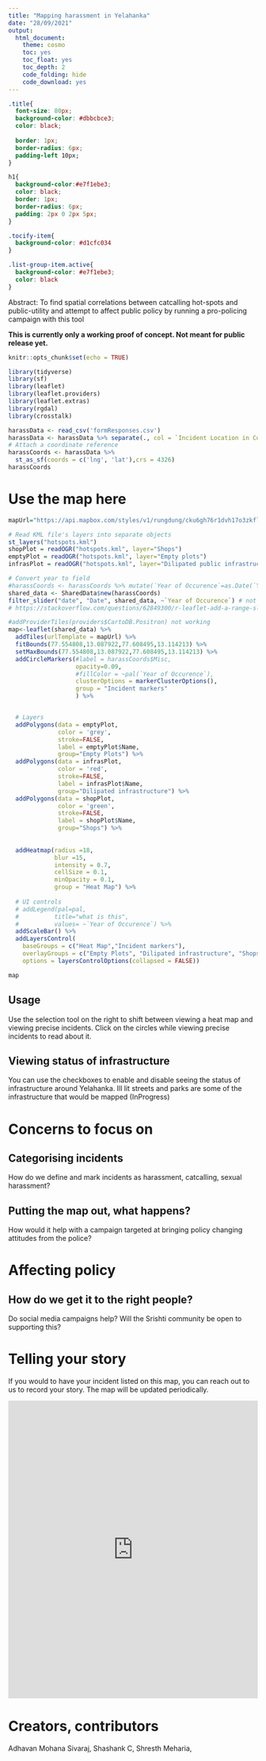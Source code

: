 ```yaml
---
title: "Mapping harassment in Yelahanka"
date: "28/09/2021"
output:
  html_document: 
    theme: cosmo
    toc: yes
    toc_float: yes
    toc_depth: 2
    code_folding: hide
    code_download: yes
---
```

```css
.title{
  font-size: 80px;
  background-color: #dbbcbce3;
  color: black;
 
  border: 1px;
  border-radius: 6px;
  padding-left 10px;
}

h1{
  background-color:#e7f1ebe3;
  color: black;
  border: 1px;
  border-radius: 6px;
  padding: 2px 0 2px 5px;
}

.tocify-item{
  background-color: #d1cfc034
}

.list-group-item.active{
  background-color: #e7f1ebe3;
  color: black
}
```
Abstract: To find spatial correlations between catcalling hot-spots and public-utility and attempt to affect public policy by running a pro-policing campaign with this tool

**This is currently only a working proof of concept. Not meant for public release yet.**



```r
knitr::opts_chunk$set(echo = TRUE)

library(tidyverse)
library(sf)
library(leaflet)
library(leaflet.providers)
library(leaflet.extras)
library(rgdal)
library(crosstalk)
```

```r
harassData <- read_csv('formResponses.csv')
harassData <- harassData %>% separate(., col = `Incident Location in Coordinates`, into = c("lat", "lng"), sep = "\\,")
# Attach a coordinate reference 
harassCoords <- harassData %>%
  st_as_sf(coords = c('lng', 'lat'),crs = 4326) 
harassCoords
```
# Use the map here {.tabset}
```r
mapUrl="https://api.mapbox.com/styles/v1/rungdung/cku6gh76r1dvh17o3zkfllvjz/tiles/256/{z}/{x}/{y}@2x?access_token=pk.eyJ1IjoicnVuZ2R1bmciLCJhIjoiY2tqeWh6cXF4MDgzMjJvbWVmbGQzYjAwMyJ9.U-aJyoqyKvTXlhVk43jV1A"

# Read KML file's layers into separate objects
st_layers("hotspots.kml")
shopPlot = readOGR("hotspots.kml", layer="Shops")
emptyPlot = readOGR("hotspots.kml", layer="Empty plots")
infrasPlot = readOGR("hotspots.kml", layer="Dilipated public infrastructure")

# Convert year to field
#harassCoords <- harassCoords %>% mutate(`Year of Occurence`=as.Date(`Year of Occurence`))
shared_data <- SharedData$new(harassCoords)
filter_slider("date", "Date", shared_data, ~`Year of Occurence`) # not working yet 
# https://stackoverflow.com/questions/62849300/r-leaflet-add-a-range-slider-to-filter-markers-without-shiny

```

```r
#addProviderTiles(providers$CartoDB.Positron) not working
map<-leaflet(shared_data) %>% 
  addTiles(urlTemplate = mapUrl) %>% 
  fitBounds(77.554808,13.087922,77.608495,13.114213) %>% 
  setMaxBounds(77.554808,13.087922,77.608495,13.114213) %>% 
  addCircleMarkers(#label = harassCoords$Misc,
                   opacity=0.09,
                   #fillColor = ~pal(`Year of Occurence`),
                   clusterOptions = markerClusterOptions(),
                   group = "Incident markers"
                   ) %>%


  # Layers
  addPolygons(data = emptyPlot,
              color = 'grey',
              stroke=FALSE,
              label = emptyPlot$Name,
              group="Empty Plots") %>% 
  addPolygons(data = infrasPlot,
              color = 'red',
              stroke=FALSE,
              label = infrasPlot$Name,
              group="Dilipated infrastructure") %>% 
  addPolygons(data = shopPlot,
              color = 'green',
              stroke=FALSE,
              label = shopPlot$Name,
              group="Shops") %>%
  
  
  addHeatmap(radius =18, 
             blur =15, 
             intensity = 0.7, 
             cellSize = 0.1, 
             minOpacity = 0.1,
             group = "Heat Map") %>% 
  
  # UI controls
  # addLegend(pal=pal,
  #          title="what is this",
  #          values= ~`Year of Occurence`) %>% 
  addScaleBar() %>% 
  addLayersControl(
    baseGroups = c("Heat Map","Incident markers"),
    overlayGroups = c("Empty Plots", "Dilipated infrastructure", "Shops"),
    options = layersControlOptions(collapsed = FALSE))

map
```

## Usage  {.tabset}

Use the selection tool on the right to shift between viewing a heat map and viewing precise incidents. Click on the circles while viewing precise incidents to read about it. 

## Viewing status of infrastructure

You can use the checkboxes to enable and disable seeing the status of infrastructure around Yelahanka. Ill lit streets and parks are some of the infrastructure that would be mapped (InProgress)



# Concerns to focus on

## Categorising incidents
How do we define and mark incidents as harassment, catcalling, sexual harassment?

## Putting the map out, what happens?
How would it help with a campaign targeted at bringing policy changing attitudes from the police? 

# Affecting policy

## How do we get it to the right people?
Do social media campaigns help? Will the Srishti community be open to supporting this?

# Telling your story

If you would to have your incident listed on this map, you can reach out to us to record your story. The map will be updated periodically.

<iframe width="100%" height="600" src="https://safeyelli.ushahidi.io/posts/create/1" frameborder="0" allowfullscreen data-external="1"></iframe>

# Creators, contributors
Adhavan Mohana Sivaraj,
Shashank C,
Shresth Meharia,

